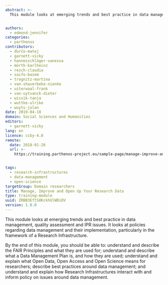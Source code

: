 ```yaml
---
abstract: >-
  This module looks at emerging trends and best practice in data management, quality assessment and IPR issues. It looks at policies regarding data management and their implementation, particularly in the framework of a Research Infrastructure.


authors:
  - edmond-jennifer
categories:
  - parthenos
contributors:
  - ďurčo-matej
  - garnett-vicky
  - hannesschläger-vanessa
  - mörth-karlheinz
  - resch-claudia
  - saifo-basem
  - trognitz-martina
  - van-shaverbeke-nienke
  - uiterwaal-frank
  - van-uytvanck-dieter
  - wissik-tanja
  - wuttke-ulrike
  - wuyts-jolan
date: 2019-04-18
domain: Social Sciences and Humanities
editors:
  - garnett-vicky
lang: en
licence: ccby-4.0
remote:
  date: 2018-01-26
  url: >-
    https://training.parthenos-project.eu/sample-page/manage-improve-and-open-up-your-research-and-data/


tags:
  - research-infrastructures
  - data-management
  - open-science
targetGroup: Domain researchers
title: Manage, Improve and Open Up Your Research Data
type: training-module
uuid: ZRBB3EftS8KckhUlWDiOV
version: 1.0.0
---
```


This module looks at emerging trends and best practice in data management, quality assessment and IPR issues. It looks at policies regarding data management and their implementation, particularly in the framework of a Research Infrastructure.

By the end of this module, you should be able to: understand and describe the FAIR Principles and what they are used for; understand and describe what a Data Management Plan is, and how they are used; understand and explain what Open Data, Open Access and Open Science means for researchers; describe best practices around data management; and understand and explain how Research Infrastructures interact with and inform policy on issues around data management.

<ExternalResource
  title="Interested in learning more?"
  subtitle="Check out Manage, Improve and Open Up Your Research Data on PARTHENOS"
  url="http://training.parthenos-project.eu/sample-page/manage-improve-and-open-up-your-research-and-data/"
/>
